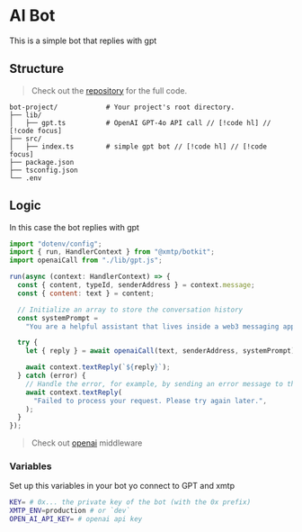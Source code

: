 # AI Bot

This is a simple bot that replies with gpt

## Structure

> Check out the [repository](https://github.com/xmtp-labs/botkit/tree/main/examples/gpt) for the full code.

```
bot-project/            # Your project's root directory.
├── lib/
│   ├── gpt.ts          # OpenAI GPT-4o API call // [!code hl] // [!code focus]
├── src/
│   ├── index.ts        # simple gpt bot // [!code hl] // [!code focus]
├── package.json
├── tsconfig.json
└── .env
```

## Logic

In this case the bot replies with gpt

```jsx [src/index.ts]
import "dotenv/config";
import { run, HandlerContext } from "@xmtp/botkit";
import openaiCall from "./lib/gpt.js";

run(async (context: HandlerContext) => {
  const { content, typeId, senderAddress } = context.message;
  const { content: text } = content;

  // Initialize an array to store the conversation history
  const systemPrompt =
    "You are a helpful assistant that lives inside a web3 messaging app. You love blockchain and decentralization and you are quite funny. You often tell crypto jokes.";

  try {
    let { reply } = await openaiCall(text, senderAddress, systemPrompt);

    await context.textReply(`${reply}`);
  } catch (error) {
    // Handle the error, for example, by sending an error message to the user
    await context.textReply(
      "Failed to process your request. Please try again later.",
    );
  }
});
```

> Check out [openai](/examples/ai/gpt) middleware

### Variables

Set up this variables in your bot yo connect to GPT and xmtp

```bash
KEY= # 0x... the private key of the bot (with the 0x prefix)
XMTP_ENV=production # or `dev`
OPEN_AI_API_KEY= # openai api key
```
